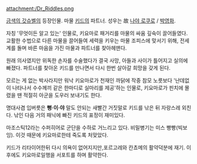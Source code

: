 {{{+1 ナゾナゾ博士 }}}

attachment:/Dr_Riddles.png

[[금색의 갓슈벨]]의 등장인물. 마물 [[키드]]의 파트너. 성우는 故 [[나야 로쿠로]] / [[박영화]].

자칭 '무엇이든 알고 있는' 인물로, 키요마로 패거리를 마물의 싸움 깊숙이 끌어들였다. 
교활한 수법으로 다른 마물을 끌어들여 세력을 키우는 마물 조피스에 맞서기 위해, 전세계를 돌며 바른 마음을 가진 마물과 파트너를 찾아헤맨다.

원래 의사였지만 위독한 손자를 수술했다가 결국 사망, 아들과 사이가 틀어지고 실의에 빠졌다. 파트너를 찾아온 키드를 만나면서 다시 한번 살아갈 희망을 갖게 된다. 

모르는 게 없는 박사라지만 워낙 키요마로가 천재인 까닭에 작중 참모 노릇보다 '난데없이 나타나서 수수께끼 같은 한마디로 실마리를 제공'하는 인물로, 키요마로가 핀치에 몰렸을 땐 적절히 아군을 도우러 보내기도 한다.

명대사겸 입버릇은 '''뻥·이·야''' 
말도 안되는 새빨간 거짓말로 키드를 낚은 뒤 자랑스레 외친다. 낚인 다음 거의 패닉에 빠진 키드의 표정이 재미있다.

마조스틱12라는 수퍼히어로 군단을 수하로 거느리고 있다. 비밀병기는 미스 빵빵(빅보잉).
이것 때문에 키요마로한테 죽도록 처맞았다.

키드가 리타이어한뒤 다시 의욕이 없어지지만,포르고레와 칸쵸메의 활약덕분에 재기.
이후에도 키요마로일행을 서포트를 하며 활약한다.
